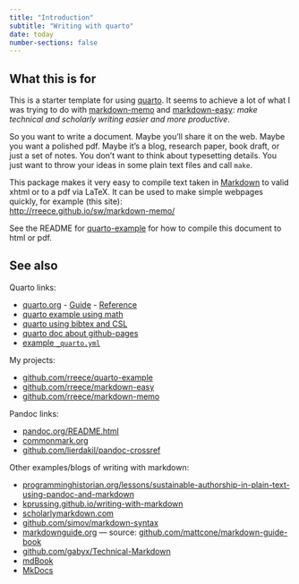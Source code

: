 ```yaml
---
title: "Introduction"
subtitle: "Writing with quarto"
date: today
number-sections: false
---
```



What this is for
--------------------------------------------

This is a starter template for using [quarto](https://quarto.org/).
It seems to achieve a lot of what I was trying to do with
[markdown-memo](https://github.com/rreece/markdown-memo) and
[markdown-easy](https://github.com/rreece/markdown-easy):
*make technical and scholarly writing easier and more productive*.

So you want to write a document.
Maybe you'll share it on the web.
Maybe you want a polished pdf. 
Maybe it's a blog, research paper, book draft, or just a set of notes.
You don't want to think about typesetting details.
You just want to throw your ideas in some plain text files and call `make`.

This package makes it very easy to compile text taken in
[Markdown](https://daringfireball.net/projects/markdown/)
to valid xhtml or to a pdf via LaTeX.
It can be used to make simple webpages quickly,
for example (this site):   
<http://rreece.github.io/sw/markdown-memo/>

See the README for [quarto-example](https://github.com/rreece/quarto-example)
for how to compile this document to html or pdf.


See also
--------------------------------------------

Quarto links:

-   [quarto.org](https://quarto.org/) - [Guide](https://quarto.org/docs/guide/) - [Reference](https://quarto.org/docs/reference/)
-   [quarto example using math](https://github.com/quarto-dev/quarto-examples/tree/main/html-math)
-   [quarto using bibtex and CSL](https://github.com/quarto-dev/quarto-examples/tree/main/appendix-csl)
-   [quarto doc about github-pages](https://quarto.org/docs/publishing/github-pages.html)
-   [example `_quarto.yml`](https://github.com/quarto-dev/quarto-web/blob/main/_quarto.yml)

My projects:

-   [github.com/rreece/quarto-example](https://github.com/rreece/quarto-example)
-   [github.com/rreece/markdown-easy](https://github.com/rreece/markdown-easy)
-   [github.com/rreece/markdown-memo](https://github.com/rreece/markdown-memo)

Pandoc links:

-   [pandoc.org/README.html](http://pandoc.org/README.html)
-   [commonmark.org](http://commonmark.org/)
-   [github.com/lierdakil/pandoc-crossref](https://github.com/lierdakil/pandoc-crossref)

Other examples/blogs of writing with markdown:

-   [programminghistorian.org/lessons/sustainable-authorship-in-plain-text-using-pandoc-and-markdown](http://programminghistorian.org/lessons/sustainable-authorship-in-plain-text-using-pandoc-and-markdown)
-   [kprussing.github.io/writing-with-markdown](https://web.archive.org/web/20171026174128/http://kprussing.github.io/writing-with-markdown/)
-   [scholarlymarkdown.com](http://scholarlymarkdown.com/)
-   [github.com/simov/markdown-syntax](https://github.com/simov/markdown-syntax/blob/main/mermaid.md)
-   [markdownguide.org](https://www.markdownguide.org/getting-started/) --- source: [github.com/mattcone/markdown-guide-book](https://github.com/mattcone/markdown-guide-book/blob/master/manuscript/chapter3.md)
-   [github.com/gabyx/Technical-Markdown](https://github.com/gabyx/Technical-Markdown)
-   [mdBook](https://rust-lang.github.io/mdBook/)
-   [MkDocs](https://www.mkdocs.org/)


